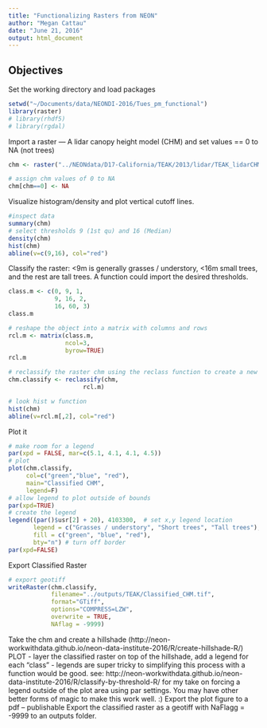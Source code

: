 ```yaml
---
title: "Functionalizing Rasters from NEON"
author: "Megan Cattau"
date: "June 21, 2016"
output: html_document
---
```


## Objectives

Set the working directory and load packages
```r
setwd("~/Documents/data/NEONDI-2016/Tues_pm_functional")
library(raster)
# library(rhdf5)
# library(rgdal)
```

Import a raster — A lidar canopy height model (CHM) and set values == 0 to NA (not trees)

```r
chm <- raster("../NEONdata/D17-California/TEAK/2013/lidar/TEAK_lidarCHM.tif")

# assign chm values of 0 to NA
chm[chm==0] <- NA
```

Visualize histogram/density and plot vertical cutoff lines.

```r

#inspect data
summary(chm)
# select thresholds 9 (1st qu) and 16 (Median)
density(chm)
hist(chm)
abline(v=c(9,16), col="red")

```

Classify the raster: <9m is generally grasses / understory, <16m small trees, and the rest are tall trees. A function could import the desired thresholds. 


```r
class.m <- c(0, 9, 1,
             9, 16, 2,
             16, 60, 3)
class.m

# reshape the object into a matrix with columns and rows
rcl.m <- matrix(class.m, 
                ncol=3, 
                byrow=TRUE)
rcl.m

# reclassify the raster chm using the reclass function to create a new raster.
chm.classify <- reclassify(chm, 
                     rcl.m)

# look hist w function
hist(chm)
abline(v=rcl.m[,2], col="red")
```

Plot it

```r
# make room for a legend
par(xpd = FALSE, mar=c(5.1, 4.1, 4.1, 4.5))
# plot
plot(chm.classify,
     col=c("green","blue", "red"),
     main="Classified CHM",
     legend=F)
# allow legend to plot outside of bounds
par(xpd=TRUE)
# create the legend
legend((par()$usr[2] + 20), 4103300,  # set x,y legend location
       legend = c("Grasses / understory", "Short trees", "Tall trees"),  # make sure the order matches the colors, next
       fill = c("green", "blue", "red"),
       bty="n") # turn off border
par(xpd=FALSE)
```

Export Classified Raster
```r
# export geotiff
writeRaster(chm.classify,
            filename="../outputs/TEAK/Classified_CHM.tif",
            format="GTiff",
            options="COMPRESS=LZW",
            overwrite = TRUE,
            NAflag = -9999)
```

Take the chm and create a hillshade (http://neon-workwithdata.github.io/neon-data-institute-2016/R/create-hillshade-R/)
PLOT - layer the classified raster on top of the hillshade, add a legend for each “class” - legends are super tricky to simplifying this process with a function would be good.  see: http://neon-workwithdata.github.io/neon-data-institute-2016/R/classify-by-threshold-R/  for my take on forcing a legend outside of the plot area using par settings. You may have other better forms of magic to make this work well. :)
Export the plot figure to a pdf – publishable
Export the classified raster as a geotiff with NaFlagg = -9999 to an outputs folder.